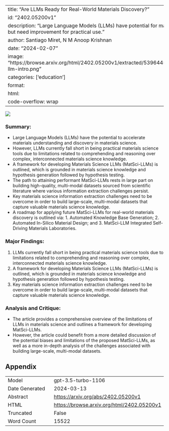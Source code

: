 
---
title: "Are LLMs Ready for Real-World Materials Discovery?"
id: "2402.05200v1"
description: "Large Language Models (LLMs) have potential for materials science, but need improvement for practical use."
author: Santiago Miret, N M Anoop Krishnan
date: "2024-02-07"
image: "https://browse.arxiv.org/html/2402.05200v1/extracted/5396445/figures/matsci-llm-intro.png"
categories: ['education']
format:
  html:
    code-overflow: wrap
---

![](https://browse.arxiv.org/html/2402.05200v1/extracted/5396445/figures/matsci-llm-intro.png)

### Summary:
- Large Language Models (LLMs) have the potential to accelerate materials understanding and discovery in materials science.
- However, LLMs currently fall short in being practical materials science tools due to limitations related to comprehending and reasoning over complex, interconnected materials science knowledge.
- A framework for developing Materials Science LLMs (MatSci-LLMs) is outlined, which is grounded in materials science knowledge and hypothesis generation followed by hypothesis testing.
- The path to attaining performant MatSci-LLMs rests in large part on building high-quality, multi-modal datasets sourced from scientific literature where various information extraction challenges persist.
- Key materials science information extraction challenges need to be overcome in order to build large-scale, multi-modal datasets that capture valuable materials science knowledge.
- A roadmap for applying future MatSci-LLMs for real-world materials discovery is outlined via: 1. Automated Knowledge Base Generation; 2. Automated In-Silico Material Design; and 3. MatSci-LLM Integrated Self-Driving Materials Laboratories.

### Major Findings:
1. LLMs currently fall short in being practical materials science tools due to limitations related to comprehending and reasoning over complex, interconnected materials science knowledge.
2. A framework for developing Materials Science LLMs (MatSci-LLMs) is outlined, which is grounded in materials science knowledge and hypothesis generation followed by hypothesis testing.
3. Key materials science information extraction challenges need to be overcome in order to build large-scale, multi-modal datasets that capture valuable materials science knowledge.

### Analysis and Critique:
- The article provides a comprehensive overview of the limitations of LLMs in materials science and outlines a framework for developing MatSci-LLMs.
- However, the article could benefit from a more detailed discussion of the potential biases and limitations of the proposed MatSci-LLMs, as well as a more in-depth analysis of the challenges associated with building large-scale, multi-modal datasets.

## Appendix

|          |          |
|----------|----------|
| Model     | gpt-3.5-turbo-1106       |
| Date Generated     | 2024-03-13       |
| Abstract | [https://arxiv.org/abs/2402.05200v1](https://arxiv.org/abs/2402.05200v1)        |
| HTML     | [https://browse.arxiv.org/html/2402.05200v1](https://browse.arxiv.org/html/2402.05200v1)       |
| Truncated       | False       |
| Word Count       | 15522       |